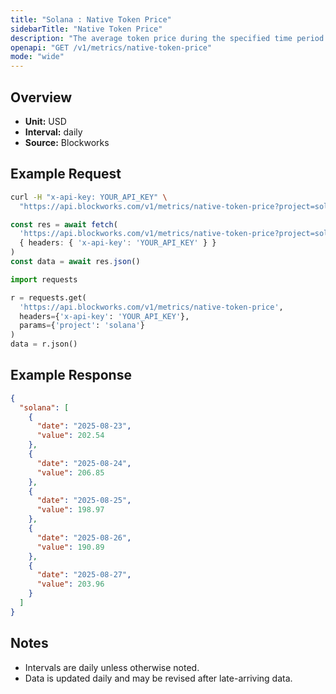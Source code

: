 ```yaml
---
title: "Solana : Native Token Price"
sidebarTitle: "Native Token Price"
description: "The average token price during the specified time period for the native asset of that chain."
openapi: "GET /v1/metrics/native-token-price"
mode: "wide"
---
```


## Overview

- **Unit:** USD
- **Interval:** daily
- **Source:** Blockworks

## Example Request

<CodeGroup>

```bash cURL
curl -H "x-api-key: YOUR_API_KEY" \
  "https://api.blockworks.com/v1/metrics/native-token-price?project=solana"
```

```typescript TypeScript
const res = await fetch(
  'https://api.blockworks.com/v1/metrics/native-token-price?project=solana',
  { headers: { 'x-api-key': 'YOUR_API_KEY' } }
)
const data = await res.json()
```

```python Python
import requests

r = requests.get(
  'https://api.blockworks.com/v1/metrics/native-token-price',
  headers={'x-api-key': 'YOUR_API_KEY'},
  params={'project': 'solana'}
)
data = r.json()
```

</CodeGroup>

## Example Response

```json
{
  "solana": [
    {
      "date": "2025-08-23",
      "value": 202.54
    },
    {
      "date": "2025-08-24",
      "value": 206.85
    },
    {
      "date": "2025-08-25",
      "value": 198.97
    },
    {
      "date": "2025-08-26",
      "value": 190.89
    },
    {
      "date": "2025-08-27",
      "value": 203.96
    }
  ]
}
```

## Notes
- Intervals are daily unless otherwise noted.
- Data is updated daily and may be revised after late-arriving data.
